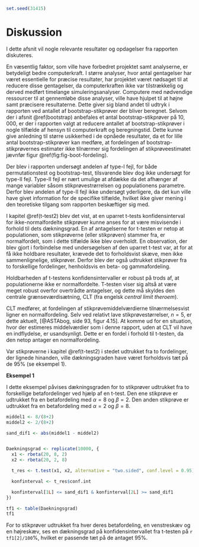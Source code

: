 ```r
set.seed(31415)
```

# Diskussion

I dette afsnit vil nogle relevante resultater og opdagelser fra rapporten diskuteres.

En væsentlig faktor, som ville have forbedret projektet samt analyserne, er betydeligt bedre computerkraft. I større analyser, hvor antal gentagelser har været essentielle for præcise resultater, har projektet været nødsaget til at reducere disse gentagelser, da computerkraften ikke var tilstrækkelig og derved medført timelange simuleringsanalyser. Computere med nødvendige ressourcer til at gennemløbe disse analyser, ville have hjulpet til at højne samt præcisere resultaterne. Dette giver sig bland andet til udtryk i rapporten ved antallet af bootstrap-stikprøver der bliver beregnet. Selvom der i afsnit \@ref(bootstrap) anbefales et antal bootstrap-stikprøver på $10,000$, er der i rapporten valgt at reducere antallet af bootstrap-stikprøver i nogle tilfælde af hensyn til computerkraft og beregningstid. Dette kunne give anledning til større usikkerhed i de opnåede resultater, da et for lille antal bootstrap-stikprøver kan medføre, at fordelingen af bootstrap-stikprøvernes estimater ikke tilnærmer sig fordelingen af stikprøveestimatet jævnfør figur \@ref(fig:fig-boot-fordeling).   

Der blev i rapporten undersøgt andelen af type-I fejl, for både permutationstest og bootstrap-test, tilsvarende blev dog ikke undersøgt for type-II fejl. Type-II fejl er nært umulige at afdække da det afhænger af mange variabler såsom stikprøvestrørrelsen og populationens parametre. Derfor blev andelen af type-II fejl ikke undersøgt yderligere, da det kun ville have givet information for de specifike tilfælde, hvilket ikke giver mening i den teoretiske tilgang som rapporten beskæftiger sig med.  

I kapitel \@ref(t-test2) blev det vist, at en uparret t-tests konfidensinterval for ikke-normalfordelte stikprøver kunne anses for at være misvisende i forhold til dets dækningsgrad. En af antagelserne for t-testen er netop at populationen, som stikprøverne (eller stikprøven) stammer fra, er normalfordelt, som i dette tilfælde ikke blev overholdt. En observation, der blev gjort i forbindelse med undersøgelsen af den uparret t-test var, at for at få ikke holdbare resultater, krævede det to forholdsvist skæve, men ikke sammenlignelige, stikprøver. Derfor blev der også udtrukket stikprøver fra to forskellige fordelinger, henholdsvis en beta- og gammafordeling.

Holdbarheden af t-testens konfidensintervaller er robust på trods af, at populationerne ikke er normalfordelte. T-testen viser sig altså at være meget robust overfor overtrådte antagelser, og dette må skyldes den centrale grænseværdisætning, CLT (fra engelsk _central limit theroem_). 

CLT medfører, at fordelingen af stikprøvemiddelværdierne tilnærmelsesvist ligner en normalfordeling. Selv ved relativt lave stikprøvestørrelser, $n = 5$, er dette aktuelt, [@ASTAbog, side 93, figur 4.15]. At komme ud for en situation, hvor der estimeres middelværdier som i denne rapport, uden at CLT vil have en indflydelse, er usandsynligt. Dette er en fordel i forhold til t-testen, da den netop antager en normalfordeling.

Var stikprøverne i kapitel \@ref(t-test2) i stedet udtrukket fra to fordelinger, der lignede hinanden, ville dækningsgraden have været forholdsvis tæt på de $95\%$ (se eksempel 1). 

__Eksempel 1__

I dette eksempel påvises dækningsgraden for to stikprøver udtrukket fra to forskellige betafordelinger ved hjælp af en t-test. Den ene stikprøve er udtrukket fra en betafordeling med $\alpha = 8$ og $\beta = 2$. Den anden stikprøve er udtrukket fra en betafordeling med $\alpha = 2$ og $\beta = 8$.

```r
middel1 <- 8/(8+2)
middel2 <- 2/(8+2)

sand_dif1 <- abs(middel1 - middel2)


Daekningsgrad <- replicate(10000, {
  x1 <- rbeta(20, 8, 2)
  x2 <- rbeta(20, 2, 8)

  t_res <- t.test(x1, x2, alternative = "two.sided", conf.level = 0.95)

  konfinterval <- t_res$conf.int

  konfinterval[1L] <= sand_dif1 & konfinterval[2L] >= sand_dif1
})

tf1 <- table(Daekningsgrad)
tf1
```

For to stikprøver udtrukket fra hver deres betafordeling, en venstreskæv og en højreskæv, ses en dækningsgrad på konfidensintervallet fra t-testen på ```r tf1[2]/100```$\%$, hvilket er passende tæt på de antaget $95\%$.
